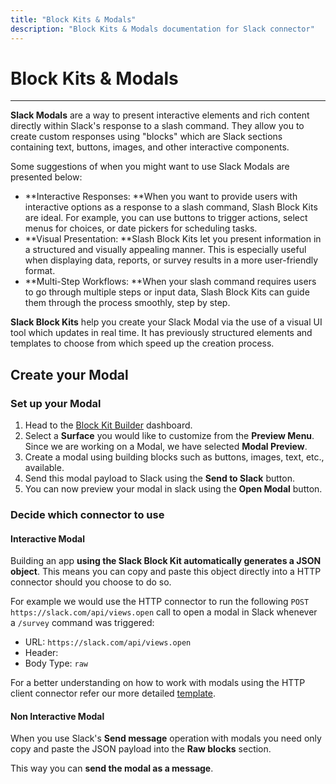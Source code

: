 ```yaml
---
title: "Block Kits & Modals"
description: "Block Kits & Modals documentation for Slack connector"
---
```


# Block Kits & Modals

****

**Slack Modals** are a way to present interactive elements and rich content directly within Slack's response to a slash command. They allow you to create custom responses using "blocks" which are Slack sections containing text, buttons, images, and other interactive components.

Some suggestions of when you might want to use Slack Modals are presented below:

- **Interactive Responses: **When you want to provide users with interactive options as a response to a slash command, Slash Block Kits are ideal. For example, you can use buttons to trigger actions, select menus for choices, or date pickers for scheduling tasks.
- **Visual Presentation: **Slash Block Kits let you present information in a structured and visually appealing manner. This is especially useful when displaying data, reports, or survey results in a more user-friendly format.
- **Multi-Step Workflows: **When your slash command requires users to go through multiple steps or input data, Slash Block Kits can guide them through the process smoothly, step by step.

**Slack Block Kits** help you create your Slack Modal via the use of a visual UI tool which updates in real time. It has previously structured elements and templates to choose from which speed up the creation process.

## Create your Modal

### **Set up your Modal**

1. Head to the [Block Kit Builder](https://app.slack.com/block-kit-builder/T03D4MN7HNV#%7B%22title%22:%7B%22type%22:%22plain_text%22,%22text%22:%22Customer%20Survey%22,%22emoji%22:true%7D,%22submit%22:%7B%22type%22:%22plain_text%22,%22text%22:%22Submit%22,%22emoji%22:true%7D,%22type%22:%22modal%22,%22close%22:%7B%22type%22:%22plain_text%22,%22text%22:%22Cancel%22,%22emoji%22:true%7D,%22blocks%22:%5B%7B%22type%22:%22divider%22%7D,%7B%22type%22:%22input%22,%22element%22:%7B%22type%22:%22plain_text_input%22,%22action_id%22:%22plain_text_input-action%22%7D,%22label%22:%7B%22type%22:%22plain_text%22,%22text%22:%22Email%20address%22,%22emoji%22:true%7D%7D,%7B%22type%22:%22input%22,%22element%22:%7B%22type%22:%22radio_buttons%22,%22options%22:%5B%7B%22text%22:%7B%22type%22:%22plain_text%22,%22text%22:%22Yes%22,%22emoji%22:true%7D,%22value%22:%22value-0%22%7D,%7B%22text%22:%7B%22type%22:%22plain_text%22,%22text%22:%22No%22,%22emoji%22:true%7D,%22value%22:%22value-1%22%7D%5D,%22action_id%22:%22radio_buttons-action%22%7D,%22label%22:%7B%22type%22:%22plain_text%22,%22text%22:%22Do%20you%20like%20our%20product?%22,%22emoji%22:true%7D%7D%5D%7D) dashboard. 
2. Select a **Surface** you would like to customize from the **Preview Menu**. Since we are working on a Modal, we have selected **Modal Preview**.<br/>
3. Create a modal using building blocks such as buttons, images, text, etc., available.
4. Send this modal payload to Slack using the **Send to Slack** button.
5. You can now preview your modal in slack using the **Open Modal** button.<br/>

### **Decide which connector to use**

#### Interactive Modal

Building an app **using the Slack Block Kit automatically generates a JSON object**. This means you can copy and paste this object directly into a HTTP connector should you choose to do so.

For example we would use the HTTP connector to run the following `POST https://slack.com/api/views.open` call to open a modal in Slack whenever a `/survey` command was triggered:

- URL: `https://slack.com/api/views.open`
- Header:
- Body Type: `raw`

For a better understanding on how to work with modals using the HTTP client connector refer our more detailed [template](https://tray.io/documentation/templates/sales/interactive-slack-modal-for-creating-sfdc-account-and-opportunity/). 

#### Non Interactive Modal

When you use Slack's **Send message** operation with modals you need only copy and paste the JSON payload into the **Raw blocks** section. 

This way you can **send the modal as a message**.
